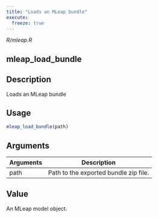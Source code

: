 ```yaml
---
title: "Loads an MLeap bundle"
execute:
  freeze: true
---
```


*R/mleap.R*

## mleap_load_bundle

## Description
Loads an MLeap bundle 


## Usage
```r
mleap_load_bundle(path) 
```

## Arguments
|Arguments|Description|
|---|---|
| path | Path to the exported bundle zip file. |



## Value
An MLeap model object. 




